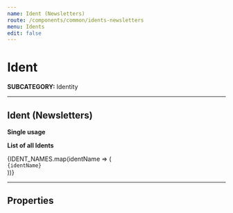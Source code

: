 ```yaml
---
name: Ident (Newsletters)
route: /components/common/idents-newsletters
menu: Idents
edit: false
---
```



# Ident
**SUBCATEGORY:** Identity

<hr />

## Ident (Newsletters)

**Single usage**
<Playground>
  <IdentNewsletters ident='the-economist-this-week' />
</Playground>

**List of all Idents**
<Playground>
  <div style={{ display: 'grid', gridTemplateColumns: 'repeat(auto-fit, minmax(120px, 1fr))', gridGap: '2rem 1rem' }}>
    {IDENT_NAMES.map(identName => (
      <div key={identName} style={{ display: 'flex', flexDirection: 'column', alignItems: 'center', textAlign: 'center' }}>
        <IdentNewsletters ident={identName} />
        <code style={{ marginTop: '1rem', fontFamily: 'monospace', fontSize: '1.2rem' }}>{identName}</code>
      </div>
    ))}
  </div>
</Playground>

<hr />

## Properties

<Props of={IdentNewsletters} />
